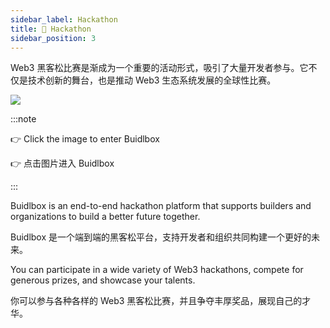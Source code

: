 ```yaml
---
sidebar_label: Hackathon
title: 🏇 Hackathon
sidebar_position: 3
---
```


Web3 黑客松比赛是渐成为一个重要的活动形式，吸引了大量开发者参与。它不仅是技术创新的舞台，也是推动 Web3 生态系统发展的全球性比赛。

<a href="https://app.buidlbox.io/" target="_blank">
  <img src="/img/buidlbox.png" />
</a>

:::note

👉 Click the image to enter Buidlbox

👉 点击图片进入 Buidlbox

:::

Buidlbox is an end-to-end hackathon platform that supports builders and organizations to build a better future together.

Buidlbox 是一个端到端的黑客松平台，支持开发者和组织共同构建一个更好的未来。

You can participate in a wide variety of Web3 hackathons, compete for generous prizes, and showcase your talents.

你可以参与各种各样的 Web3 黑客松比赛，并且争夺丰厚奖品，展现自己的才华。
